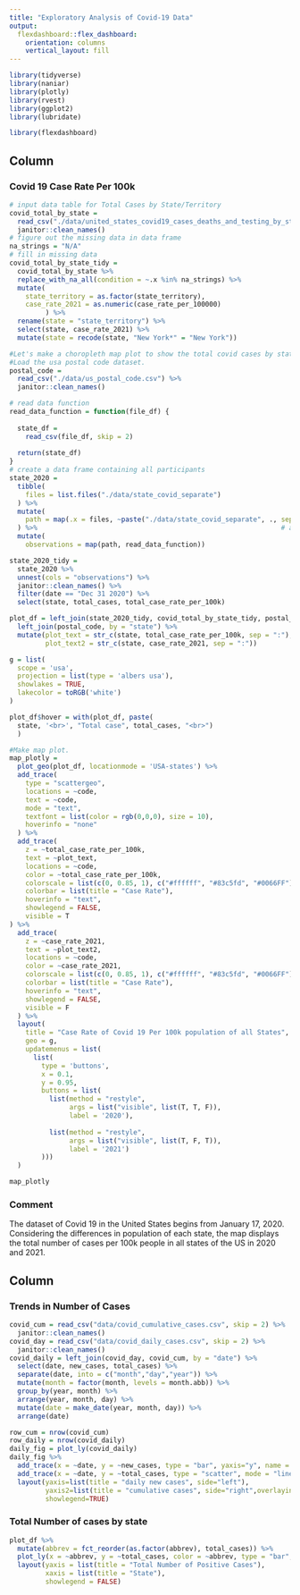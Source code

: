 ```yaml
---
title: "Exploratory Analysis of Covid-19 Data"
output: 
  flexdashboard::flex_dashboard:
    orientation: columns
    vertical_layout: fill
---
```


```r
library(tidyverse)
library(naniar)
library(plotly)
library(rvest)
library(ggplot2)
library(lubridate)

library(flexdashboard)
```

Column {data-width=650}
-----------------------------------------------------------------------

### Covid 19 Case Rate Per 100k

```r
# input data table for Total Cases by State/Territory
covid_total_by_state = 
  read_csv("./data/united_states_covid19_cases_deaths_and_testing_by_state.csv", skip = 2) %>% 
  janitor::clean_names()
# figure out the missing data in data frame
na_strings = "N/A"
# fill in missing data
covid_total_by_state_tidy =
  covid_total_by_state %>% 
  replace_with_na_all(condition = ~.x %in% na_strings) %>% 
  mutate(
    state_territory = as.factor(state_territory),
    case_rate_2021 = as.numeric(case_rate_per_100000)
         ) %>% 
  rename(state = "state_territory") %>% 
  select(state, case_rate_2021) %>% 
  mutate(state = recode(state, "New York*" = "New York"))

#Let's make a choropleth map plot to show the total covid cases by state in US.
#Load the usa postal code dataset.
postal_code = 
  read_csv("./data/us_postal_code.csv") %>% 
  janitor::clean_names()

# read data function
read_data_function = function(file_df) {
  
  state_df = 
    read_csv(file_df, skip = 2)
  
  return(state_df)
}
# create a data frame containing all participants
state_2020 =
  tibble(
    files = list.files("./data/state_covid_separate")
  ) %>% 
  mutate(
    path = map(.x = files, ~paste("./data/state_covid_separate", ., sep = "/"))
  ) %>%                                                             # add path
  mutate(
    observations = map(path, read_data_function))

state_2020_tidy =
  state_2020 %>% 
  unnest(cols = "observations") %>% 
  janitor::clean_names() %>% 
  filter(date == "Dec 31 2020") %>%
  select(state, total_cases, total_case_rate_per_100k)

plot_df = left_join(state_2020_tidy, covid_total_by_state_tidy, postal_code, by = "state") %>% 
  left_join(postal_code, by = "state") %>% 
  mutate(plot_text = str_c(state, total_case_rate_per_100k, sep = ":"),
         plot_text2 = str_c(state, case_rate_2021, sep = ":"))

g = list(
  scope = 'usa',
  projection = list(type = 'albers usa'),
  showlakes = TRUE,
  lakecolor = toRGB('white')
)

plot_df$hover = with(plot_df, paste(
  state, '<br>', "Total case", total_cases, "<br>")
  )

#Make map plot.
map_plotly = 
  plot_geo(plot_df, locationmode = 'USA-states') %>% 
  add_trace(
    type = "scattergeo",
    locations = ~code,
    text = ~code,
    mode = "text",
    textfont = list(color = rgb(0,0,0), size = 10),
    hoverinfo = "none"
  ) %>% 
  add_trace(
    z = ~total_case_rate_per_100k, 
    text = ~plot_text, 
    locations = ~code,
    color = ~total_case_rate_per_100k, 
    colorscale = list(c(0, 0.85, 1), c("#ffffff", "#83c5fd", "#0066FF")),
    colorbar = list(title = "Case Rate"),
    hoverinfo = "text",
    showlegend = FALSE,
    visible = T
) %>% 
  add_trace(
    z = ~case_rate_2021, 
    text = ~plot_text2, 
    locations = ~code,
    color = ~case_rate_2021, 
    colorscale = list(c(0, 0.85, 1), c("#ffffff", "#83c5fd", "#0066FF")),
    colorbar = list(title = "Case Rate"),
    hoverinfo = "text",
    showlegend = FALSE,
    visible = F
  ) %>% 
  layout(
    title = "Case Rate of Covid 19 Per 100k population of all States",
    geo = g,
    updatemenus = list(
      list(
        type = 'buttons',
        x = 0.1,
        y = 0.95,
        buttons = list(
          list(method = "restyle",
               args = list("visible", list(T, T, F)),
               label = '2020'),
          
          list(method = "restyle",
               args = list("visible", list(T, F, T)),
               label = '2021')
        )))
  )

map_plotly
```

### Comment
The dataset of Covid 19 in the United States begins from January 17, 2020. Considering the differences in population of each state, the map displays the total number of cases per 100k people in all states of the US in 2020 and 2021.


Column {data-width=350}
-----------------------------------------------------------------------
### Trends in Number of Cases

```r
covid_cum = read_csv("data/covid_cumulative_cases.csv", skip = 2) %>% 
  janitor::clean_names()
covid_day = read_csv("data/covid_daily_cases.csv", skip = 2) %>% 
  janitor::clean_names()
covid_daily = left_join(covid_day, covid_cum, by = "date") %>% 
  select(date, new_cases, total_cases) %>% 
  separate(date, into = c("month","day","year")) %>% 
  mutate(month = factor(month, levels = month.abb)) %>% 
  group_by(year, month) %>% 
  arrange(year, month, day) %>% 
  mutate(date = make_date(year, month, day)) %>% 
  arrange(date)

row_cum = nrow(covid_cum)
row_daily = nrow(covid_daily)
daily_fig = plot_ly(covid_daily) 
daily_fig %>% 
  add_trace(x = ~date, y = ~new_cases, type = "bar", yaxis="y", name = "new", marker = list(color = 'rgb(158,202,225)')) %>% 
  add_trace(x = ~date, y = ~total_cases, type = "scatter", mode = "lines", yaxis = "y2", name = "cum") %>% 
  layout(yaxis=list(title = "daily new cases", side="left"),
         yaxis2=list(title = "cumulative cases", side="right",overlaying="y"),
         showlegend=TRUE)
```

### Total Number of cases by state

```r
plot_df %>% 
  mutate(abbrev = fct_reorder(as.factor(abbrev), total_cases)) %>% 
  plot_ly(x = ~abbrev, y = ~total_cases, color = ~abbrev, type = "bar", colors = "viridis") %>% 
  layout(yaxis = list(title = "Total Number of Positive Cases"),
         xaxis = list(title = "State"),
         showlegend = FALSE)
```

